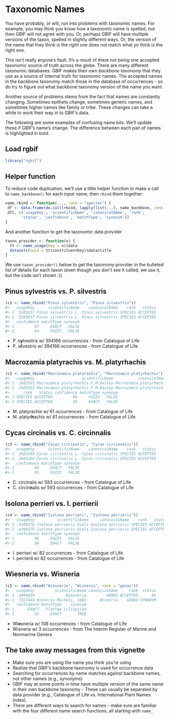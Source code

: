 <!--
%\VignetteEngine{knitr::knitr}
%\VignetteIndexEntry{Taxonomic Names}
%\VignetteEncoding{UTF-8}
-->



Taxonomic Names
===============

You have probably, or will, run into problems with taxonomic names. For example,
you may think you know how a taxonomic name is spelled, but then GBIF will not
agree with you. Or, perhaps GBIF will have multiple versions of the taxon,
spelled in slightly different ways. Or, the version of the name that they think
is the _right one_ does not match what yo think is the right one.

This isn't really anyone's fault. It's a result of there not being one accepted
taxonomic source of truth across the globe. There are many different taxonomic
databases. GBIF makes their own _backbone taxonomy_ that they use as a source
of internal truth for taxonomic names. The accepted names in the backbone taxonomy
match those in the database of occurrences - so do try to figure out what
backbone taxonomy version of the name you want.

Another source of problems stems from the fact that names are constantly changing.
Sometimes epithets change, sometimes generic names, and sometimes higher names
like family or tribe. These changes can take a while to work their way in to
GBIF's data.

The following are some examples of confusing name bits. We'll update these if
GBIF's name's change. The difference between each pair of names is highlighted
in bold.

## Load rgbif


```r
library("rgbif")
```

## Helper function

To reduce code duplication, we'll use a little helper function to make a call
to `name_backbone()` for each input name, then `rbind` them together:


```r
name_rbind <- function(..., rank = "species") {
 df <- data.frame(do.call(rbind, lapply(list(...), name_backbone, rank = rank)))
 df[, c('usageKey', 'scientificName', 'canonicalName', 'rank',
       'status', 'confidence', 'matchType', 'synonym')]
}
```

And another function to get the taxonomic data provider


```r
taxon_provider <- function(x) {
  tt <- name_usage(key = x)$data
  datasets(uuid = tt$constituentKey)$data$title
}
```

We use `taxon_provider()` below to get the taxonomy provider in the bulleted list of details
for each taxon (even though you don't see it called, we use it, but the code isn't shown :)).

## Pinus sylvestris vs. P. silvestris


```r
(c1 <- name_rbind("Pinus sylvestris", "Pinus silvestris"))
#>   usageKey      scientificName    canonicalName    rank   status
#> 1  5285637 Pinus sylvestris L. Pinus sylvestris SPECIES ACCEPTED
#> 2  5285637 Pinus sylvestris L. Pinus sylvestris SPECIES ACCEPTED
#>   confidence matchType synonym
#> 1         97     EXACT   FALSE
#> 2         94     FUZZY   FALSE
```

* P. s<b>y</b>lvestris w/ 394166 occurrences - from Catalogue of Life
* P. s<b>i</b>lvestris w/ 394166 occurrences - from Catalogue of Life

## Macrozamia platyrachis vs. M. platyrhachis


```r
(c2 <- name_rbind("Macrozamia platyrachis", "Macrozamia platyrhachis"))
#>   usageKey                     scientificName           canonicalName
#> 1  2683551 Macrozamia platyrhachis F.M.Bailey Macrozamia platyrhachis
#> 2  2683551 Macrozamia platyrhachis F.M.Bailey Macrozamia platyrhachis
#>      rank   status confidence matchType synonym
#> 1 SPECIES ACCEPTED         96     FUZZY   FALSE
#> 2 SPECIES ACCEPTED         98     EXACT   FALSE
```

* M. platyrachis w/ 61 occurrences - from Catalogue of Life
* M. platyr<b>h</b>achis w/ 61 occurrences - from Catalogue of Life

## Cycas circinalis vs. C. circinnalis


```r
(c3 <- name_rbind("Cycas circinalis", "Cycas circinnalis"))
#>   usageKey      scientificName    canonicalName    rank   status
#> 1  2683264 Cycas circinalis L. Cycas circinalis SPECIES ACCEPTED
#> 2  2683264 Cycas circinalis L. Cycas circinalis SPECIES ACCEPTED
#>   confidence matchType synonym
#> 1         98     EXACT   FALSE
#> 2         95     FUZZY   FALSE
```

* C. circinalis w/ 593 occurrences - from Catalogue of Life
* C. circin<b>n</b>alis w/ 593 occurrences - from Catalogue of Life

## Isolona perrieri vs. I. perrierii


```r
(c4 <- name_rbind("Isolona perrieri", "Isolona perrierii"))
#>   usageKey          scientificName     canonicalName    rank   status
#> 1  6308376 Isolona perrierii Diels Isolona perrierii SPECIES ACCEPTED
#> 2  6308376 Isolona perrierii Diels Isolona perrierii SPECIES ACCEPTED
#>   confidence matchType synonym
#> 1         96     FUZZY   FALSE
#> 2         98     EXACT   FALSE
```

* I. perrieri w/ 82 occurrences - from Catalogue of Life
* I. perrieri<b>i</b> w/ 82 occurrences - from Catalogue of Life

## Wiesneria vs. Wisneria


```r
(c5 <- name_rbind("Wiesneria", "Wisneria", rank = "genus"))
#>   usageKey         scientificName canonicalName     rank  status
#> 1  2864604              Wiesneria         GENUS ACCEPTED      96
#> 2  7327444 Wisneria Micheli, 1881      Wisneria    GENUS SYNONYM
#>   confidence matchType    synonym
#> 1      EXACT   Plantae Liliopsida
#> 2         95     EXACT       TRUE
```

* Wi<b>e</b>sneria w/ 108 occurrences - from Catalogue of Life
* Wisneria w/ 3 occurrences - from The Interim Register of Marine and Nonmarine Genera

## The take away messages from this vignette

* Make sure you are using the name you think you're using
* Realize that GBIF's backbone taxonomy is used for occurrence data
* Searching for occurrences by name matches against backbone names, 
not other names (e.g., synonyms)
* GBIF may at some points in time have multiple version of the same name in their own backbone taxonomy - These can usually be separated by data provider (e.g., Catalogue of Life vs. International Plant Names Index)
* There are different ways to search for names - make sure are familiar 
with the four different name search functions, all starting with 
`name_`

